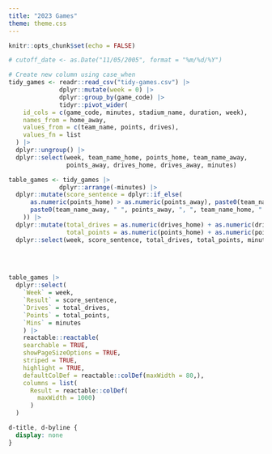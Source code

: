 ```yaml
---
title: "2023 Games"
theme: theme.css
---
```


```r
knitr::opts_chunk$set(echo = FALSE)
```

```r
# cutoff_date <- as.Date("11/05/2005", format = "%m/%d/%Y")

# Create new column using case_when
tidy_games <- readr::read_csv("tidy-games.csv") |> 
              dplyr::mutate(week = 0) |> 
              dplyr::group_by(game_code) |> 
              tidyr::pivot_wider(
    id_cols = c(game_code, minutes, stadium_name, duration, week),
    names_from = home_away,
    values_from = c(team_name, points, drives),
    values_fn = list
  ) |> 
  dplyr::ungroup() |> 
  dplyr::select(week, team_name_home, points_home, team_name_away, 
                points_away, drives_home, drives_away, minutes)

table_games <- tidy_games |> 
              dplyr::arrange(-minutes) |> 
  dplyr::mutate(score_sentence = dplyr::if_else(
      as.numeric(points_home) > as.numeric(points_away), paste0(team_name_home, " ", points_home, ", ", team_name_away, " ", points_away),
      paste0(team_name_away, " ", points_away, ", ", team_name_home, " ", points_home)
    )) |> 
  dplyr::mutate(total_drives = as.numeric(drives_home) + as.numeric(drives_away), 
                total_points = as.numeric(points_home) + as.numeric(points_away)) |> 
  dplyr::select(week, score_sentence, total_drives, total_points, minutes) |> dplyr::arrange(-minutes)
  
```

<br>

<!-- <div class="l-page school-table"> -->
```r
table_games |> 
  dplyr::select(
    `Week` = week,
    `Result` = score_sentence,
    `Drives` = total_drives,
    `Points` = total_points,
    `Mins` = minutes
    ) |> 
    reactable::reactable(
    searchable = TRUE,
    showPageSizeOptions = TRUE,
    striped = TRUE,
    highlight = TRUE,
    defaultColDef = reactable::colDef(maxWidth = 80,),
    columns = list(
      Result = reactable::colDef(
        maxWidth = 1000)
      )
  )
```

<!-- </div> -->

```css
d-title, d-byline {
  display: none
}
```
